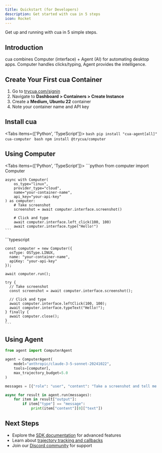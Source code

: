 ```yaml
---
title: Quickstart (for Developers)
description: Get started with cua in 5 steps
icon: Rocket
---
```



Get up and running with cua in 5 simple steps.

<Steps>
<Step>

## Introduction

cua combines Computer (interface) + Agent (AI) for automating desktop apps. Computer handles clicks/typing, Agent provides the intelligence.

</Step>

<Step>

## Create Your First cua Container

1. Go to [trycua.com/signin](https://www.trycua.com/signin)
2. Navigate to **Dashboard > Containers > Create Instance**
3. Create a **Medium, Ubuntu 22** container
4. Note your container name and API key

</Step>

<Step>

## Install cua

<Tabs items={['Python', 'TypeScript']}>
  <Tab value="Python">
    ```bash pip install "cua-agent[all]" cua-computer ```
  </Tab>
  <Tab value="TypeScript">```bash npm install @trycua/computer ```</Tab>
</Tabs>

</Step>

<Step>

## Using Computer

<Tabs items={['Python', 'TypeScript']}>
  <Tab value="Python">
    ```python
    from computer import Computer

    async with Computer(
        os_type="linux",
        provider_type="cloud",
        name="your-container-name",
        api_key="your-api-key"
    ) as computer:
        # Take screenshot
        screenshot = await computer.interface.screenshot()

        # Click and type
        await computer.interface.left_click(100, 100)
        await computer.interface.type("Hello!")
    ```

  </Tab>
  <Tab value="TypeScript">
    ```typescript

    const computer = new Computer({
      osType: OSType.LINUX,
      name: "your-container-name",
      apiKey: "your-api-key"
    });

    await computer.run();

    try {
      // Take screenshot
      const screenshot = await computer.interface.screenshot();

      // Click and type
      await computer.interface.leftClick(100, 100);
      await computer.interface.typeText("Hello!");
    } finally {
      await computer.close();
    }
    ```

  </Tab>
</Tabs>

</Step>

<Step>

## Using Agent

```python
from agent import ComputerAgent

agent = ComputerAgent(
    model="anthropic/claude-3-5-sonnet-20241022",
    tools=[computer],
    max_trajectory_budget=5.0
)

messages = [{"role": "user", "content": "Take a screenshot and tell me what you see"}]

async for result in agent.run(messages):
    for item in result["output"]:
        if item["type"] == "message":
            print(item["content"][0]["text"])
```

</Step>
</Steps>

## Next Steps

- Explore the [SDK documentation](/docs/sdk) for advanced features
- Learn about [trajectory tracking and callbacks](/docs/concepts)
- Join our [Discord community](https://discord.com/invite/mVnXXpdE85) for support
